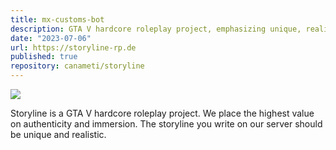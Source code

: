 ```yaml
---
title: mx-customs-bot
description: GTA V hardcore roleplay project, emphasizing unique, realistic storylines for maximum authenticity and immersion.
date: "2023-07-06"
url: https://storyline-rp.de
published: true
repository: canameti/storyline
---
```



[![](https://i.imgur.com/Fn4QPRr.jpeg)](https://storyline-rp.de)

Storyline is a GTA V hardcore roleplay project. We place the highest value on authenticity and immersion. The storyline you write on our server should be unique and realistic.
